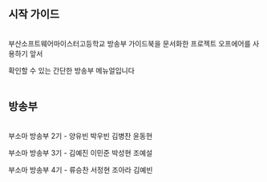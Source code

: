 ## 시작 가이드
<br/>
부산소프트웨어마이스터고등학교 방송부 가이드북을 문서화한 프로젝트 오프에어를 사용하기 앞서

확인할 수 있는 간단한 방송부 메뉴얼입니다
<br/>
<br/>
## 방송부
<br/>
부소마 방송부 2기 - 양유빈 박우빈 김병찬 윤동현 

부소마 방송부 3기 - 김예진 이민준 박성현 조예설

부소마 방송부 4기 - 류승찬 서정현 조아라 김예빈